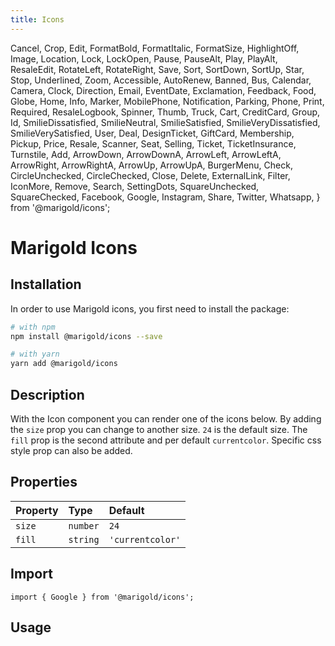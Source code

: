 ```yaml
---
title: Icons
---
```


  Cancel,
  Crop,
  Edit,
  FormatBold,
  FormatItalic,
  FormatSize,
  HighlightOff,
  Image,
  Location,
  Lock,
  LockOpen,
  Pause,
  PauseAlt,
  Play,
  PlayAlt,
  ResaleEdit,
  RotateLeft,
  RotateRight,
  Save,
  Sort,
  SortDown,
  SortUp,
  Star,
  Stop,
  Underlined,
  Zoom,
  Accessible,
  AutoRenew,
  Banned,
  Bus,
  Calendar,
  Camera,
  Clock,
  Direction,
  Email,
  EventDate,
  Exclamation,
  Feedback,
  Food,
  Globe,
  Home,
  Info,
  Marker,
  MobilePhone,
  Notification,
  Parking,
  Phone,
  Print,
  Required,
  ResaleLogbook,
  Spinner,
  Thumb,
  Truck,
  Cart,
  CreditCard,
  Group,
  Id,
  SmilieDissatisfied,
  SmilieNeutral,
  SmilieSatisfied,
  SmilieVeryDissatisfied,
  SmilieVerySatisfied,
  User,
  Deal,
  DesignTicket,
  GiftCard,
  Membership,
  Pickup,
  Price,
  Resale,
  Scanner,
  Seat,
  Selling,
  Ticket,
  TicketInsurance,
  Turnstile,
  Add,
  ArrowDown,
  ArrowDownA,
  ArrowLeft,
  ArrowLeftA,
  ArrowRight,
  ArrowRightA,
  ArrowUp,
  ArrowUpA,
  BurgerMenu,
  Check,
  CircleUnchecked,
  CircleChecked,
  Close,
  Delete,
  ExternalLink,
  Filter,
  IconMore,
  Remove,
  Search,
  SettingDots,
  SquareUnchecked,
  SquareChecked,
  Facebook,
  Google,
  Instagram,
  Share,
  Twitter,
  Whatsapp,
} from '@marigold/icons';

# Marigold Icons

## Installation

In order to use Marigold icons, you first need to install the package:

```bash code
# with npm
npm install @marigold/icons --save

# with yarn
yarn add @marigold/icons
```

## Description

With the Icon component you can render one of the icons below.
By adding the `size` prop you can change to another size. `24` is the default size.
The `fill` prop is the second attribute and per default `currentcolor`.
Specific css style prop can also be added.

## Properties

| Property | Type     | Default          |
| :------- | :------- | :--------------- |
| `size`   | `number` | `24`             |
| `fill`   | `string` | `'currentcolor'` |

## Import

```tsx code
import { Google } from '@marigold/icons';
```

## Usage

<DesignTicket size={40} />
<DesignTicket size={32} fill="red" />
<DesignTicket fill="#E6DC16" />

<!-- ### UI-Icons

<Canvas>
  <Story name="ArrowUpA-icon">
    <ArrowUpA />
  </Story>
  <Story name="ArrowRightA-icon">
    <ArrowRightA />
  </Story>
  <Story name="ArrowDownA-icon">
    <ArrowDownA />
  </Story>
  <Story name="ArrowLeftA-icon">
    <ArrowLeftA />
  </Story>
  <Story name="SettingDots-icon">
    <SettingDots />
  </Story>
  <Story name="Check-icon">
    <Check />
  </Story>
  <Story name="Add-icon">
    <Add />
  </Story>
  <Story name="Remove-icon">
    <Remove />
  </Story>
  <Story name="ArrowUp-icon">
    <ArrowUp />
  </Story>
  <Story name="ArrowRight-icon">
    <ArrowRight />
  </Story>
  <Story name="ArrowDown-icon">
    <ArrowDown />
  </Story>
  <Story name="ArrowLeft-icon">
    <ArrowLeft />
  </Story>
  <Story name="IconMore-icon">
    <IconMore />
  </Story>
  <Story name="Search-icon">
    <Search />
  </Story>
  <Story name="SquareUnchecked-icon">
    <SquareUnchecked />
  </Story>
  <Story name="SquareChecked-icon">
    <SquareChecked />
  </Story>
  <Story name="ExternalLink-icon">
    <ExternalLink />
  </Story>
  <Story name="Filter-icon">
    <Filter />
  </Story>
  <Story name="BurgerMenu-icon">
    <BurgerMenu />
  </Story>
  <Story name="Delete-icon">
    <Delete />
  </Story>
  <Story name="Close-icon">
    <Close />
  </Story>
  <Story name="CircleUnchecked-icon">
    <CircleUnchecked />
  </Story>
  <Story name="CircleChecked-icon">
    <CircleChecked />
  </Story>
</Canvas>

### Info-Icons

<Canvas>
  <Story name="Accessible-icon">
    <Accessible />
  </Story>
  <Story name="AutoRenew-icon">
    <AutoRenew />
  </Story>
  <Story name="Banned-icon">
    <Banned />
  </Story>
  <Story name="Bus-icon">
    <Bus />
  </Story>
  <Story name="Calendar-icon">
    <Calendar />
  </Story>
  <Story name="Camera-icon">
    <Camera />
  </Story>
  <Story name="Clock-icon">
    <Clock />
  </Story>
  <Story name="Direction-icon">
    <Direction />
  </Story>
  <Story name="Email-icon">
    <Email />
  </Story>
  <Story name="EventDate-icon">
    <EventDate />
  </Story>
  <Story name="Exclamation-icon">
    <Exclamation />
  </Story>
  <Story name="Feedback-icon">
    <Feedback />
  </Story>
  <Story name="Food-icon">
    <Food />
  </Story>
  <Story name="Globe-icon">
    <Globe />
  </Story>
  <Story name="Home-icon">
    <Home />
  </Story>
  <Story name="Info-icon">
    <Info />
  </Story>
  <Story name="Marker-icon">
    <Marker />
  </Story>
  <Story name="MobilePhone-icon">
    <MobilePhone />
  </Story>
  <Story name="Notification-icon">
    <Notification />
  </Story>
  <Story name="Parking-icon">
    <Parking />
  </Story>
  <Story name="Phone-icon">
    <Phone />
  </Story>
  <Story name="Print-icon">
    <Print />
  </Story>
  <Story name="Required-icon">
    <Required />
  </Story>
  <Story name="ResaleLogbook-icon">
    <ResaleLogbook />
  </Story>
  <Story name="Spinner-icon">
    <Spinner />
  </Story>
  <Story name="ResaleLogbook-icon">
    <ResaleLogbook />
  </Story>
  <Story name="Thumb-icon">
    <Thumb />
  </Story>
  <Story name="Truck-icon">
    <Truck />
  </Story>
</Canvas>

### Action-Icons

<Canvas>
  <Story name="Cancel-icon">
    <Cancel />
  </Story>
  <Story name="Crop-icon">
    <Crop />
  </Story>
  <Story name="Edit-icon">
    <Edit />
  </Story>
  <Story name="FormatBold-icon">
    <FormatBold />
  </Story>
  <Story name="FormatItalic-icon">
    <FormatItalic />
  </Story>
  <Story name="FormatSize-icon">
    <FormatSize />
  </Story>
  <Story name="HighlightOff-icon">
    <HighlightOff />
  </Story>
  <Story name="Image-icon">
    <Image />
  </Story>
  <Story name="Location-icon">
    <Location />
  </Story>
  <Story name="Lock-icon">
    <Lock />
  </Story>
  <Story name="LockOpen-icon">
    <LockOpen />
  </Story>
  <Story name="Pause-icon">
    <Pause />
  </Story>
  <Story name="PauseAlt-icon">
    <PauseAlt />
  </Story>
  <Story name="Play-icon">
    <Play />
  </Story>
  <Story name="PlayAlt-icon">
    <PlayAlt />
  </Story>
  <Story name="ResaleEdit-icon">
    <ResaleEdit />
  </Story>
  <Story name="RotateLeft-icon">
    <RotateLeft />
  </Story>
  <Story name="RotateRight-icon">
    <RotateRight />
  </Story>
  <Story name="Save-icon">
    <Save />
  </Story>
  <Story name="Sort-icon">
    <Sort />
  </Story>
  <Story name="SortDown-icon">
    <SortDown />
  </Story>
  <Story name="SortUp-icon">
    <SortUp />
  </Story>
  <Story name="Star-icon">
    <Star />
  </Story>
  <Story name="Stop-icon">
    <Stop />
  </Story>
  <Story name="Underlined-icon">
    <Underlined />
  </Story>
  <Story name="Zoom-icon">
    <Zoom />
  </Story>
</Canvas>

### Ticketing-Icons

<Canvas>
  <Story name="Deal-icon">
    <Deal />
  </Story>
  <Story name="DesignTicket-icon">
    <DesignTicket />
  </Story>
  <Story name="GiftCard-icon">
    <GiftCard />
  </Story>
  <Story name="Membership-icon">
    <Membership />
  </Story>
  <Story name="Pickup-icon">
    <Pickup />
  </Story>
  <Story name="Price-icon">
    <Price />
  </Story>
  <Story name="Resale-icon">
    <Resale />
  </Story>
  <Story name="Scanner-icon">
    <Scanner />
  </Story>
  <Story name="Seat-icon">
    <Seat />
  </Story>
  <Story name="Selling-icon">
    <Selling />
  </Story>
  <Story name="Ticket-icon">
    <Ticket />
  </Story>
  <Story name="TicketInsurance-icon">
    <TicketInsurance />
  </Story>
  <Story name="Turnstile-icon">
    <Turnstile />
  </Story>
</Canvas>

### User-Icons

<Canvas>
  <Story name="User-icon">
    <User />
  </Story>
  <Story name="Group-icon">
    <Group />
  </Story>
  <Story name="Cart-icon">
    <Cart />
  </Story>
  <Story name="CreditCard-icon">
    <CreditCard />
  </Story>
  <Story name="SmilieVerySatisfied-icon">
    <SmilieVerySatisfied />
  </Story>
  <Story name="SmilieSatisfied-icon">
    <SmilieSatisfied />
  </Story>
  <Story name="SmilieNeutral-icon">
    <SmilieNeutral />
  </Story>
  <Story name="SmilieDissatisfied-icon">
    <SmilieDissatisfied />
  </Story>
  <Story name="SmilieVeryDissatisfied-icon">
    <SmilieVeryDissatisfied />
  </Story>
  <Story name="Id-icon">
    <Id />
  </Story>
</Canvas>

### Social-Icons

<Canvas>
  <Story name="Facebook-icon">
    <Facebook />
  </Story>
  <Story name="Google-icon">
    <Google />
  </Story>
  <Story name="Instagram-icon">
    <Instagram />
  </Story>
  <Story name="Share-icon">
    <Share />
  </Story>
  <Story name="Twitter-icon">
    <Twitter />
  </Story>
  <Story name="Whatsapp-icon">
    <Whatsapp />
  </Story>
</Canvas> -->
